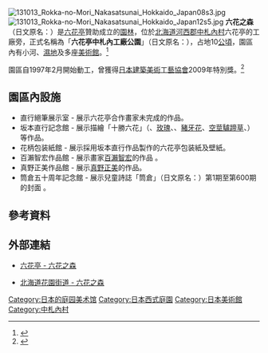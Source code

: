 {{coord|42.692620|N|143.115778|E|format=dms|type:landmark_region:JP|display=title}}
[[File:131013_Rokka-no-Mori_Nakasatsunai_Hokkaido_Japan08s3.jpg|thumb]]
[[File:131013_Rokka-no-Mori_Nakasatsunai_Hokkaido_Japan12s5.jpg|thumb]]
'''六花之森'''（日文原名：'''{{lang|ja|六花の森}}'''）是[[六花亭|六花亭]]贊助成立的[[園林|園林]]，位於[[北海道|北海道]][[河西郡|河西郡]][[中札內村|中札內村]]六花亭的工廠旁，正式名稱為「'''六花亭中札內工廠公園'''」（日文原名：{{lang|ja|六花亭中札内ファクトリーパーク}}），占地10[[公頃|公頃]]，園區內有小河、[[濕地|濕地]]及多座[[美術館|美術館]]。<ref>{{Cite news| title=日本北海道 十勝享牧野風情 逛屋台街| url=http://www.appledaily.com.tw/appledaily/article/forum/20141009/36133720/| date=2014-10-09| accessdate=2016-07-06| publisher=蘋果日報| archive-date=2016-08-14| archive-url=https://web.archive.org/web/20160814182814/http://www.appledaily.com.tw/appledaily/article/forum/20141009/36133720/| dead-url=no}}</ref>

園區自1997年2月開始動工，曾獲得[[日本建築美術工藝協會|日本建築美術工藝協會]]{{tsl|ja|AACA賞|AACA獎}}2009年特別獎。<ref>{{Cite web| url=http://www.aacajp.com/cms_prize/prize/aaca19/?t=4| title=六花の森プロジェクト(六花亭中札内ファクトリーパーク)| publisher=一般社團法人 日本建築美術工藝協會| accessdate=2016-07-06| language=ja| archive-date=2019-08-01| archive-url=https://web.archive.org/web/20190801131006/http://www.aacajp.com/cms_prize/prize/aaca19/?t=4| dead-url=no}}</ref>

==園區內設施==
* 直行絕筆展示室 - 展示六花亭合作畫家{{tsl|ja|坂本直行}}未完成的作品。
* 坂本直行記念館 - 展示描繪「十勝六花」（{{tsl|ja|エゾリンドウ|蝦夷龍膽}}、[[玫瑰|玫瑰]]、{{tsl|ja|オオバナノエンレイソウ|大花延齢草}}、[[豬牙花|豬牙花]]、[[空莖驢蹄草|空莖驢蹄草]]、{{tsl|ja|シラネアオイ|白根葵}}）等作品。
* 花柄包装紙館 - 展示採用坂本直行作品製作的六花亭包装紙及壁紙。
* 百瀨智宏作品館 - 展示畫家[[百瀨智宏|百瀨智宏]]的作品 。
* 真野正美作品館 - 展示[[真野正美|真野正美]]的作品。
* 筒倉五十周年記念館 - 展示兒童詩誌「筒倉」（日文原名：{{lang|ja|サイロ}}）第1期至第600期的封面 。

== 參考資料 == 
{{reflist}}

==外部連結==
{{Commonscat|Rokka no Mori}}
* {{Ja}} [https://web.archive.org/web/20160704170140/http://www.rokkatei.co.jp/facilities/index2.html 六花亭 - 六花之森]
* {{Ja}} [http://www.hokkaido-garden.jp/garden07.shtml 北海道花園街道 - 六花之森] {{Wayback|url=http://www.hokkaido-garden.jp/garden07.shtml |date=20181231030345 }}

[[Category:日本的庭园美术馆|Category:日本的庭园美术馆]]
[[Category:日本西式庭園|Category:日本西式庭園]]
[[Category:日本美術館|Category:日本美術館]]
[[Category:中札內村|Category:中札內村]]